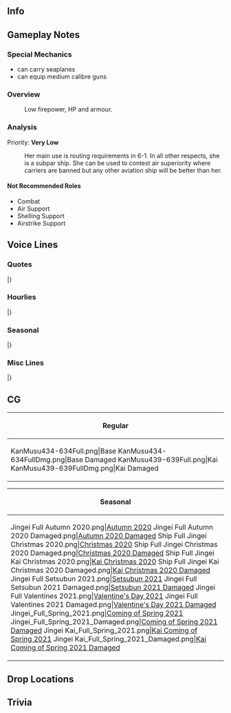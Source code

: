 ==Info==
{{KanmusuInfo|ID=434-634}}
{{KanmusuInfo|ID=439-639}}

==Gameplay Notes==
===Special Mechanics===
* can carry seaplanes
* can equip medium calibre guns

===Overview===

: Low firepower, HP and armour.

===Analysis===
Priority: '''Very Low'''

: Her main use is routing requirements in 6-1. In all other respects, she is a subpar ship. She can be used to contest air superiority where carriers are banned but any other aviation ship will be better than her.


====Not Recommended Roles====
* Combat
* Air Support
* Shelling Support
* Airstrike Support

==Voice Lines==
===Quotes===
{{ShipquoteHeader}}
{{ShipquoteKai
|scenario = Introduction
|origin =私、迅鯨型潜水母艦一番艦、迅鯨と申します。提督、あなたに会えて、よかった。一緒に頑張って行きましょう。
|translation =My name is Jingei, and I am the 1st of the Jingei-class submarine tenders. Admiral, I'm glad to be able to meet you. Let's do our best together.
}}
{{ShipquoteKai|kai = true
|scenario = Introduction
|origin =迅鯨型潜水母艦一番艦、迅鯨、参ります。提督、私、あなたに会えて、本当によかった。今日も一緒に頑張って行きましょう。
|translation =1st of the Jingei-class submarine tenders, Jingei, reporting. Admiral, I'm truly glad to be able to meet you. Let's continue to do our best together. 
}}
{{ShipquoteKai
|scenario = Library
|origin =迅鯨型潜水母艦一番艦、迅鯨です。八八艦隊計画の流れの中で、生まれました。潜水戦隊の旗艦としてはもちろん、練習艦や輸送任務でも活躍しました。日本初の本格的な設計の潜水母艦。妹の長鯨ともども、どうぞよろしくお願いします。
|translation =I'm the 1st of the Jingei-class submarine tenders, Jingei. I was born as the Eight-Eight Fleet Plan progressed<ref>While the core of the Eight-Eight Fleet Plan was eight battleships and eight armored cruisers, the plan also involved smaller classes including submarines, which would be needed to attrit the USN in the event of war.</ref>. I served as flagship of submarine squadrons of course, but I also served as a training ship and performed transport missions. I was the first purpose-built Japanese submarine tender. My little sister Chougei and I are in your care.
}}
{{ShipquoteKai
|scenario = Secretary 1
|origin =提督、おはようございます。
|translation =Good morning, Admiral.
}}
{{ShipquoteKai
|scenario = Secretary 2
|origin =潜水艦たちのお世話は、お任せください。私、潜水隊の、母艦ですから。
|translation =Please let me tend to the submarines. I am the sub squads' tender, after all.
}}
{{ShipquoteKai
|scenario = Secretary 3
|origin =あ、提督！偶然に…あぁ、いえ、こちらこそ誤解して。一緒に行きましょう、えへへ…本当に、偶然？
|translation =Ah, Admiral! What a coincidence... ah, no, I was just mistaken. Let's go. Ehehe... Was it really just a coincidence...?
}}
{{ShipquoteKai|kai = true
|scenario = Secretary 3
|origin =提督、本当はね、私、ずっと前から…いえ、何でもありません。忘れちゃいました！
|translation =Admiral, to be honest, I've always wondered... no, it's nothing. Just forget I said that!
}}
{{ShipquoteKai
|scenario = Idle
|origin =提督？え？他の艦のところに？うん。ううん、いえ、任務ですもの。仕方がないわ。ん…私のこと、好きって言ったのに…
|translation =Admiral? Eh? You need to go see other ships? Okay. Oh, no no, it's your duty. You don't have a choice. Yeah... even though you said you loved me...
}}
{{ShipquoteKai
|scenario = Secretary Married
|origin =この気持ちは…焼きもち? ううん、そんなことない。別に私は…！私は、潜水母艦だから。それだけ！
|translation =Is this feeling... jealousy? No, it can't be. I'm not really...! I'm a submarine tender. That's all!
}}
{{ShipquoteKai
|scenario = Wedding
|origin =提督、私、ずっと前から、好きだったの。私、あなたに会えて、本当によかった。好き、です。
|translation =Admiral, I've loved you, for the longest time. I'm truly glad to have been able to meet you. I love you.
}}
{{ShipquoteKai
|scenario = Looking At Scores
|origin =情報は大切です。私が、お持ちしますね。
|translation =Information is valuable. I will get it for you.
}}
{{ShipquoteKai
|scenario = Joining A Fleet
|origin =潜水母艦、迅鯨、抜錨します。皆さん、よろしくお願いします。
|translation =Submarine tender, Jingei, setting sail. It's a pleasure working with you all.
}}
{{ShipquoteKai
|scenario = Equipment 1
|origin =ありがとうございます、提督。
|translation =Thank you very much, Admiral.
}}
{{ShipquoteKai|kai = true
|scenario = Equipment 1
|origin =ありがとう、提督。うふふん。
|translation =Thanks, Admiral. Ufufun.
}}
{{ShipquoteKai
|scenario = Equipment 2
|origin =嬉しい。あなたに会えて、よかった。
|translation =I'm glad. I'm glad I met you.
}}
{{ShipquoteKai
|scenario = Equipment 3
|origin =よかったですね。
|translation =Isn't this great?
}}
{{ShipquoteKai
|scenario = Supply
|origin =あの子たちも、喜びます。
|translation =Those girls will be pleased as well.
}}
{{ShipquoteKai
|scenario = Docking Minor
|origin =お風呂、先にいただきます。
|translation =I'll be bathing first.
}}
{{ShipquoteKai
|scenario = Docking Major
|origin =少し体調が優れなくて…ごめんなさい。
|translation =I'm a little under the weather... sorry.
}}
{{ShipquoteKai
|scenario = Construction
|origin =新造艦ですね。ようこそ、艦隊に。
|translation =It's a new ship. Welcome to the fleet.
}}
{{ShipquoteKai
|scenario = Returning From Sortie
|origin =皆さん、お疲れさまでした。
|translation =Good work, everyone.
}}
{{ShipquoteKai
|scenario = Starting A Sortie
|origin =はい、提督、私、行けます。潜水母艦、迅鯨、出港です。
|translation =Yes, Admiral, I can go. Submarine tender, Jingei, leaving port.
}}
{{ShipquoteKai
|scenario = Battle Start
|origin =あれは、敵！皆さん、気を付けて。戦闘用意、お願いします。
|translation =That must be the enemy! Be careful, everyone. Please prepare for combat.
}}
{{ShipquoteKai
|scenario = Attack
|origin =やめなさい！
|translation =Stop it!
}}
{{ShipquoteKai
|scenario = Air Battle/Daytime Spotting/Night Battle Attack
|origin =許せない。
|translation =I won't let you.
}}
{{ShipquoteKai|kai = true
|scenario = Air Battle/Daytime Spotting/Night Battle Attack
|origin =大嫌い！
|translation =I hate you!
}}
{{ShipquoteKai
|scenario = Night Battle
|origin =夜は、危ないかも。皆さん、気を付けて。
|translation =Night, might be dangerous. Be careful, everyone.
}}
{{ShipquoteKai
|scenario = MVP
|origin =お役に立てて、よかったです。また、何かあったら、言ってください。
|translation =I'm glad I was of service. Let me know if anything else comes up.
}}
{{ShipquoteKai
|scenario = Minor Damage 1
|origin =ひゃぁ！
|translation =Hyaa!
}}
{{ShipquoteKai
|scenario = Minor Damage 2
|origin =やめて。やめなさい！
|translation =Stop. Stop it!
}}
{{ShipquoteKai
|scenario = Major Damage
|origin =何するんですか？信じられない、もう！
|translation =What are you doing? I can't believe this, jeez!
}}
{{ShipquoteKai
|scenario = Sunk
|origin =私も、ここで沈むんですね。さよなら、提督。
|translation =So I'm sinking here too. Farewell, Admiral.
}}
|}
<references/>
{{clear}}

===Hourlies===
{{ShipquoteHeader|type = hourly}}
{{ShipquoteKai|kai = true
|scenario = 00:00
|origin =今日は私が、提督の秘書艦を担当しますね。今、日付が変わったところです。よろしくお願いします。
|translation =Today I will be serving as your secretary. A new day has just begun. It's a pleasure to work with you.
}}
{{ShipquoteKai|kai = true
|scenario = 01:00
|origin =マルヒトマルマルです。静か、ですね。お茶入れましょうか？
|translation =It's 0100 hours. It's quiet, isn't it? Would you like some some tea?
}}
{{ShipquoteKai|kai = true
|scenario = 02:00
|origin =マルフタマルマルです。お茶、ここに置きますね。羊羹も切りました。糖分取ると、頭が回りますよね。
|translation =It's 0200 hours. I'll leave the tea here. I also cut some red bean jelly. It'll be easier to think once you have some sugar.
}}
{{ShipquoteKai|kai = true
|scenario = 03:00
|origin =マルサンマルマルです。この時間は、ここもとても静かですね。
|translation =It's 0300 hours. It's also quiet around here at this hour.
}}
{{ShipquoteKai|kai = true
|scenario = 04:00
|origin =マルヨンマルマルです。ふ～ん。もうすぐ朝。提督、お茶を入れ直しますね。日本茶でいいですか？
|translation =It's 0400 hours. Nnnnnnnngh. It's almost morning. I'll make some more tea, Admiral. Is Japanese tea alright?
}}
{{ShipquoteKai|kai = true
|scenario = 05:00
|origin =マルゴーマルマルです。夜が明けますね。提督、おはようございます。
|translation =It's 0500 hours. The sun is rising. Good morning, Admiral.
}}
{{ShipquoteKai|kai = true
|scenario = 06:00
|origin =マルロクマルマル。艦隊に総員起こし、かけますね。皆さん、朝です。起きてください。総員起こし。おはようございます。
|translation =0600 hours. I'll go wake the fleet. It's morning, everyone. Please wake up. All hands, assemble! Good morning.
}}
{{ShipquoteKai|kai = true
|scenario = 07:00
|origin =マルナナマルマルです。提督、朝食の準備、できました。麦飯に、新鮮の卵、油揚げのお味噌汁と、大根のお漬物。あと、今日はアジの開きも手に入ったんです。どうぞ召し上がれ！お代わりも遠慮しないで、おっしゃってくださいね。
|translation =It's 0700 hours. Admiral, I've finished preparing breakfast. Barley rice, fresh eggs, miso soup with fried tofu, and pickled daikon. Please help yourself! Also, I managed to get my hands on some dried horse mackerel today. Please let me know if you'd like seconds.
}}
{{ShipquoteKai|kai = true
|scenario = 08:00
|origin =マルハチマルマルです。提督、食後のお茶はいかがですか？はい、お持ちしますね。どうぞ。
|translation =It's 0800 hours. Admiral, would you like some tea after your meal? Alright, I'll bring you some. Please enjoy.
}}
{{ShipquoteKai|kai = true
|scenario = 09:00
|origin =マルキュマルマルです。あら、由良さん！おはようございます。由良さんも元気そうですね。
|translation =It's 0900 hours. Oh my, Yura! Good morning. You look well too, Yura.
}}
{{ShipquoteKai|kai = true
|scenario = 10:00
|origin =ヒトマルマルマルです。由良さん、今は水雷戦隊を？そうですか。やはり軽巡はそうですよね、分かります。皆さんのご活躍を、お祈りしています。
|translation =It's 1000 hours. Yura, you'll be going with the torpedo squadrons now? I see. That's how it is for light cruisers, I understand. I wish you all success.<ref>Captain Sato Shiro was reassigned from Jingei to Yura, where he was her last captain.</ref>
}}
{{ShipquoteKai|kai = true
|scenario = 11:00
|origin =ヒトヒトマルマ、あっ、間宮さん！おはようございます。アジの開き、ありがとうございました。美味しかったです。えぅ？あの時のお礼？いいんです、そんなの。いえ、本当にありがとう。提督も喜んでいました。
|translation =It's 110- ah, Mamiya! Good morning. Thank you for the dried horse mackerel. It was delicious. Eh? It's thanks for back then<ref>Jingei went on a search-and-rescue mission for Mamiya after she was torpedoed, and towed her until smaller ships arrived to help.</ref>? It's fine, really. No really, thank you. The Admiral enjoyed it too.
}}
{{ShipquoteKai|kai = true
|scenario = 12:00
|origin =ヒトフタマルマルです。提督、お昼にしましょう？こちらにおむすびをご用意しました。これがお塩、これは梅干し、こちらは豪華に鮭です。さぁ、召し上がってください！沢庵もありますよ。
|translation =It's 1200 hours. Shall we have lunch, Admiral? I've prepared some rice balls. These are salt, these are dried plums, and here is some salmon as an indulgence. Please, eat up! I also have pickled radish. 
}}
{{ShipquoteKai|kai = true
|scenario = 13:00
|origin =ヒトサンマルマルです。提督、お昼は十分でした？そうですか、よかった。食後のお茶、こちらにご用意しますね。午後も頑張りましょう！
|translation =It's 1300 hours. Was lunch satisfying, Admiral? That's good then. I'll prepare the post-meal tea. Let's work hard for the rest of the day!
}}
{{ShipquoteKai|kai = true
|scenario = 14:00
|origin =ヒトヨンマルマルです。そうですね、そんなに新しい船ではないので、最新の装備はあまり…すみません、提督。
|translation =It's 1400 hours. Right, I'm not a very new ship, so the latest equipment would be... sorry, Admiral.
}}
{{ShipquoteKai|kai = true
|scenario = 15:00
|origin =ヒトゴーマルマルです。長鯨にも、会えると思います、きっと。あの子、意外と頑丈だし。
|translation =It's 1500 hours. You'll be able to meet Chougei too, I'm sure of it. She's surprisingly tough, that girl.
}}
{{ShipquoteKai|kai = true
|scenario = 16:00
|origin =ヒトロクマルマルです。そうですね。内地で練習艦を務めたこともありました。
|translation =It's 1600 hours. That's true. I also served as a training ship in the home islands.
}}
{{ShipquoteKai|kai = true
|scenario = 17:00
|origin =ヒトナナマルマルです。提督、見てください、夕日。奇麗。夕日はどこで見ても、心を奪われますね、本当に…あっ、いけない、夕食の準備をしないと！
|translation =It's 1700 hours. Admiral, please look at that sunset. It's beautiful. Sunsets have a way of stealing your heart, no matter where you're watching them from... ah, oh no, I need to prepare dinner!
}}
{{ShipquoteKai|kai = true
|scenario = 18:00
|origin =ヒトハチマルマルです。提督、夕食のご用意、進めています。少しお待ちいただけますか？お酒はどうされますか？今日はビール？分かりました。お持ちしますね。
|translation =It's 1800 hours. Admiral, I'm in the middle of making dinner. Would you mind waiting a little longer? Would you like anything to drink? Beer today? Understood. I'll go fetch it.
}}
{{ShipquoteKai|kai = true
|scenario = 19:00
|origin =ヒトキュウマルマルです。さぁ、夕食のご用意ができました。今日の献立は、金目が手に入ったので、煮つけにしてみました。炊き立ての麦飯、豆腐とほうれん草のお味噌汁、蕪のお漬物も、どうぞ。
|translation =It's 1900 hours. Alright, I've finished preparing dinner. For today's course, I managed to get my hands on goldeneye snapper, so I tried simmering it in soy sauce. We have fresh barley rice, miso soup with tofu and spinach, and pickled turnips. Please enjoy.
}}
{{ShipquoteKai|kai = true
|scenario = 20:00
|origin =フタマルマルマルです。提督、お代わりはどうですか？はい、了解です。少し少な目、ですね。
|translation =It's 2000 hours. Would you like seconds, Admiral? Yes, roger that. A little less this time, right?
}}
{{ShipquoteKai|kai = true
|scenario = 21:00
|origin =フタヒトマルマルです。提督、お茶を入れますね。みかんもどうですか？こちら、佐世保のみかんなんです。
|translation =It's 2100 hours. I'll pour you some more tea, Admiral. Would you also like some oranges? These are from Sasebo<ref>Jingei was stationed in Sasebo for most of the war.</ref>.
}}
{{ShipquoteKai|kai = true
|scenario = 22:00
|origin =フタフタマルマルです。提督、今日もお疲れさまでした。少し先に、お休みになってください。残った書類の片づけは、私がやっておきますね。
|translation =It's 2200 hours. Thanks for your hard work again today, Admiral. Please go ahead and rest first. I'll handle the remaining documents for you.
}}
{{ShipquoteKai|kai = true
|scenario = 23:00
|origin =フタサンマルマ、あっ、提督？このお茶、提督が入れてくださったんですか？ありがとう！いただきます。
|translation =It's 230- ah, Admiral? You prepared this tea for me? Thanks, I'll enjoy it!
}}
|}
<references/>
{{clear}}

===Seasonal===
{{SeasonalHeaderOld}}
{{SeasonalQuote
|scenario = [[Seasonal/Autumn_2020|Autumn 2020]]
|origin = 	由良さん、この浴衣、素敵ですね。…えぇ、私も？いいのかしら。えぇ、提督、そ、そうですか？じゃあ、待っていてください……ん、どうでしょう？本当？
|translation =	Yura, that yukata looks lovely on you... Eh, I should wear one too? I wonder if I should. Eh, Admiral, y-you think so too? Alright then, just give me a minute... Hmm, how do I look? Really?
|audio = Jingei_Autumn_2020_Secretary_1.mp3
|notes = Secretary 1
}}
{{SeasonalQuote
|scenario = [[Seasonal/Autumn_2020|Autumn 2020]]
|origin = 提督、夏を乗り越えて、秋です。鎮守府秋祭り、一緒に行き…うわぁ！えぇ、潜水艦のみんなさん？えぇ、私？いえ、私は提督と…提督！提督〜！
|translation =	Admiral, we've gotten through summer and reached autumn. Would you like to come with me to the Naval Base Autumn Fes-... Whoa! Eh, submarines? Eh, you want me to? No, I'm going with the Ad-... Admiral! Admiiiiiraaaal!
|audio = Jingei_Autumn_2020_Secretary_2.mp3
|notes = Secretary 2
}}
{{SeasonalQuote
|scenario = [[Seasonal/Late_Autumn_2020|Late Autumn 2020]]
|origin = 大鯨さん、おめでとうございます。鯨の、新しい時代が始まるのですね？私も応援してます。頑張ってください。
|translation =	Taigei, congratulations. A new era for whales has begun, hasn't it? I'll support you too. Do your best.
|audio = Jingei_Late_Autumn_2020_Secretary_3.mp3
|notes = Secretary 3
}}
{{SeasonalQuote
|scenario = [[Seasonal/Late_Autumn_2020|Late Autumn 2020]]
|origin = 夜は…夜は、この格好ではもう少し寒いかしら……提督？あぁ…あの、ありがとうございます。気をつけて、迅鯨、参ります。
|translation =	It's... it's getting a bit cold to be dressed like this at night... Admiral? Ah... Umm, thank you very much. I'll head out with care.
|audio = Jingei_Late_Autumn_2020_Night_Battle.mp3
|notes = Night Battle
}}
{{SeasonalQuote
|scenario = [[Seasonal/Christmas_2020|Christmas 2020]]
|origin = 提督、私もクリスマスケーキ焼いてみたんです。見よう見まねの部分もあるんですか、いかがでしょうか？…美味しい？良かった。来年もまた、挑戦しますね？
|translation =	Admiral, I tried baking a Christmas cake. I learned by watching the others but how is it? ...It's good? That's great. I'll try making another one next year alright?
|audio = Jingei_Christmas_2020_Secretary_1.mp3
|notes = 
}}
{{SeasonalQuote
|scenario = [[Seasonal/End_of_Year_2020|End of Year 2020]]
|origin =  潜水艦隊、年末大掃除です。さあ、今年の大掃除は、今年のうちに。潜水艦のみんなさん、拭き掃除をお願いしてもいいですか？終わったら、お茶にしましょう。 
|translation =	It's the submarine fleet's year-end spring clean. Now, spring cleaning needs to be finished before the year ends. Can I leave the scrubbing to all you submarines? Once you're done we can have some tea. 
|audio = Jingei_Year_End_2020_Secretary_1.mp3
|notes = 
}}
{{SeasonalQuote
|scenario = [[Seasonal/Setsubun_2021|Setsubun 2021]]
|origin = 提督、おまたせしました。さあ、行きましょう。
|translation =	Admiral, thanks for waiting. Now, let's go.
|audio = Jingei_Setsubun_2021_Secretary_1.mp3
|notes = Secretary 1
}}
{{SeasonalQuote
|scenario = [[Seasonal/Setsubun_2021|Setsubun 2021]]
|origin = この季節は、節分、そしてバレンタインですね？提督、甘いものは好きですか？
|translation =	Setsubun and Valentine's day are around this time of year, aren't they? Admiral, do you like sweet things?
|audio = Jingei_Setsubun_2021_Secretary_2.mp3
|notes = Secretary 2
}}
{{SeasonalQuote
|scenario = [[Seasonal/Setsubun_2021|Setsubun 2021]]
|origin = あぁ、提督。えぇ？後ろに気をつけてって…？まさか。いえ、誰もいませんよ。えぇ？海防艦の子達が？まさか。提督、なにかの見間違いでは？さあ、行きましょう。
|translation =	Ah, Admiral. Huh? "Watch your back"...? Oh you. No, I don't see anyone. Huh? The coastal defense boat girls? They wouldn't. Admiral, are you seeing things? Come on, let's go.
|audio = Jingei_Setsubun_2021_Secretary_3.mp3
|notes = Secretary 3
}}
{{SeasonalQuote
|scenario = [[Seasonal/Valentine's_Day_2021|Valentine's Day 2021]]
|origin = 準備、良し。…潜水艦や、海防艦たちもいない。よーし〜。提督、おまたせしました。さあ、行きましょう。
|translation = I'm all ready... The submarines and coastal defense ships aren't around either. Grrreat~. Admiral, thanks for waiting. Well, let's get going.
|audio = Jingei_Valentines_2021_Secretary_1.mp3
|notes = Secretary 1
}}
{{SeasonalQuote
|scenario = [[Seasonal/Valentine's_Day_2021|Valentine's Day 2021]]
|origin = 提督、節分も終わって、季節はバレンタインです。提督は甘いものは…好きですか？…そうですか。
|translation = Admiral, Setsubun is over and it's Valentine's now. Admiral... do you like sweet things? ...I see.
|audio = Jingei_Valentines_2021_Secretary_2.mp3
|notes = Secretary 2
}}
{{SeasonalQuote
|scenario = [[Seasonal/Valentine's_Day_2021|Valentine's Day 2021]]
|origin = 私、こう見えて、お料理は得意なんです。提督のために考えた、新しいレシピー、試してみよう。……ふうぅ、出来た。提督、食べてくれるかな？…喜んでくれるかな？
|translation = I'm pretty good at cooking if I do say so myself. I should try making this new recipe I thought up for the Admiral... Phew, it's done. I wonder if the Admiral will eat it? ...I wonder if he'll be happy?
|audio = Jingei_Valentines_2021_Secretary_3.mp3
|notes = Secretary 3
}}
{{SeasonalQuote
|scenario = [[Seasonal/White_Day_2021|White Day2021]]
|origin =えぇ？私のチョコレート美味しかった？…て、提督、ちゃんと食べてくれたんだ。ありがとう、提督。このお返しも、大事にいただきます。良かった。 
|translation =	Huh? My chocolates were delicious? ...Ad-admiral, so you did savour them. Thank you, Admiral. I'll savour this return gift, too. I'm glad. 
|audio = Jingei_White_Day_2021_Secretary_1.mp3
|notes =
}}
{{SeasonalQuote
|scenario = [[Seasonal/Coming_of_Spring_2021|Coming of Spring 2021]]
|origin =春、気持ちいいですね。そうだ、このお仕事終わったら、潜水艦隊でお花見しましょう。提督、いかがですか？あはぁ、良かった。私ご馳走作りますね。 
|translation =	Spring feels really nice. I know, why don't we have a cherry blossom viewing with the submarine fleet after we're done with this job? Admiral, what do you think? Aha, great. I'll make a feast, alright? 
|audio = Jingei_Spring_2021_Secretary_1.mp3
|notes =
}}
{{SeasonalQuote
|scenario = [[Seasonal/Eighth_Anniversary|8th Anniversary]]
|origin = 提督、おめでとうございます。艦隊は、八周年を迎えたそうです。私も、二年目となりました。私、お祝いでご馳走を作りますね？待っていて。
|translation =	Admiral, congratulations. It appears that the fleet is celebrating its 8th Anniversary. It's my 2nd year here. I'll go make a feast to celebrate, alright? Please wait.
|audio = Jingei_8th Anniversary_Secretary_1.mp3
|notes = 
}}
|}<references/>

{{clear}}

===Misc Lines===
{{SeasonalHeaderOld}}
{{SeasonalQuote
|scenario = [[Summer 2020 Event]]
|origin = 迅鯨隊、戦場海域に到達しました。これより、友軍を援護します。みんなさん、行きましょう！ 
|translation =	The Jingei Squadron has arrived on the battlefield. We will now support the friendly fleet. Everyone, let's go! 
|audio = Ship_Voice_Jingei_Rainy-Summer_2020_Event_Friend_Fleet_1.mp3
|notes = Friend Fleet 1
}}
|}
<references/>
{{clear}}

==CG==
{| class="mw-collapsible mw-collapsed wikitable" style="width: 100%;"
!Regular
|-
|<gallery>
KanMusu434-634Full.png|Base
KanMusu434-634FullDmg.png|Base Damaged
KanMusu439-639Full.png|Kai
KanMusu439-639FullDmg.png|Kai Damaged
</gallery>
|}

{| class="mw-collapsible mw-collapsed wikitable" style="width: 100%;"
!Seasonal
|-
|<gallery>
Jingei Full Autumn 2020.png|[[Seasonal/Autumn_2020|Autumn 2020]]
Jingei Full Autumn 2020 Damaged.png|[[Seasonal/Autumn_2020|Autumn 2020 Damaged]]
Ship Full Jingei Christmas 2020.png|[[Seasonal/Christmas_2020|Christmas 2020]]
Ship Full Jingei Christmas 2020 Damaged.png|[[Seasonal/Christmas_2020|Christmas 2020 Damaged]]
Ship Full Jingei Kai Christmas 2020.png|[[Seasonal/Christmas_2020|Kai Christmas 2020]]
Ship Full Jingei Kai Christmas 2020 Damaged.png|[[Seasonal/Christmas_2020|Kai Christmas 2020 Damaged]]
Jingei Full Setsubun 2021.png|[[Seasonal/Setsubun_2021|Setsubun 2021]]
Jingei Full Setsubun 2021 Damaged.png|[[Seasonal/Setsubun_2021|Setsubun 2021 Damaged]]
Jingei Full Valentines 2021.png|[[Seasonal/Valentine's_Day_2021|Valentine's Day 2021]]
Jingei Full Valentines 2021 Damaged.png|[[Seasonal/Valentine's_Day_2021|Valentine's Day 2021 Damaged]]
Jingei_Full_Spring_2021.png|[[Seasonal/Coming_of_Spring_2021|Coming of Spring 2021]]
Jingei_Full_Spring_2021_Damaged.png|[[Seasonal/Coming_of_Spring_2021|Coming of Spring 2021 Damaged]]
Jingei Kai_Full_Spring_2021.png|[[Seasonal/Coming_of_Spring_2021|Kai Coming of Spring 2021]]
Jingei Kai_Full_Spring_2021_Damaged.png|[[Seasonal/Coming_of_Spring_2021|Kai Coming of Spring 2021 Damaged]]
</gallery>
|}

==Drop Locations==

==Trivia==

{{Shiplist}}